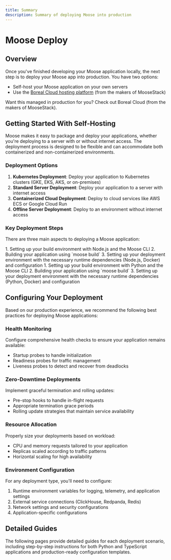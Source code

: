 ```yaml
---
title: Summary
description: Summary of deploying Moose into production
---
```



# Moose Deploy

<LanguageSwitcher />

## Overview

Once you've finished developing your Moose application locally, the next step is to deploy your Moose app into production. You have two options:

- Self-host your Moose application on your own servers
- Use the [Boreal Cloud hosting platform](https://www.fiveonefour.com/boreal) (from the makers of MooseStack)



<Callout type="success" title="Deploy on Boreal Cloud" href="https://www.fiveonefour.com/boreal" ctaLabel="Learn More" icon={Cloud}>
Want this managed in production for you? Check out Boreal Cloud (from the makers of MooseStack).
</Callout>

## Getting Started With Self-Hosting
Moose makes it easy to package and deploy your applications, whether you're deploying to a server with or without internet access. The deployment process is designed to be flexible and can accommodate both containerized and non-containerized environments.

### Deployment Options

1. **Kubernetes Deployment**: Deploy your application to Kubernetes clusters (GKE, EKS, AKS, or on-premises)
2. **Standard Server Deployment**: Deploy your application to a server with internet access
3. **Containerized Cloud Deployment**: Deploy to cloud services like AWS ECS or Google Cloud Run
4. **Offline Server Deployment**: Deploy to an environment without internet access

### Key Deployment Steps

There are three main aspects to deploying a Moose application:

<TypeScript>
1. Setting up your build environment with Node.js and the Moose CLI
2. Building your application using `moose build`
3. Setting up your deployment environment with the necessary runtime dependencies (Node.js, Docker) and configuration
</TypeScript>

<Python>
1. Setting up your build environment with Python and the Moose CLI
2. Building your application using `moose build`
3. Setting up your deployment environment with the necessary runtime dependencies (Python, Docker) and configuration
</Python>


## Configuring Your Deployment

Based on our production experience, we recommend the following best practices for deploying Moose applications:

### Health Monitoring

Configure comprehensive health checks to ensure your application remains available:
- Startup probes to handle initialization
- Readiness probes for traffic management
- Liveness probes to detect and recover from deadlocks

### Zero-Downtime Deployments

Implement graceful termination and rolling updates:
- Pre-stop hooks to handle in-flight requests
- Appropriate termination grace periods
- Rolling update strategies that maintain service availability

### Resource Allocation

Properly size your deployments based on workload:
- CPU and memory requests tailored to your application
- Replicas scaled according to traffic patterns
- Horizontal scaling for high availability

### Environment Configuration

For any deployment type, you'll need to configure:

1. Runtime environment variables for logging, telemetry, and application settings
2. External service connections (ClickHouse, Redpanda, Redis)
3. Network settings and security configurations
4. Application-specific configurations

## Detailed Guides

The following pages provide detailed guides for each deployment scenario, including step-by-step instructions for both Python and TypeScript applications and production-ready configuration templates.
